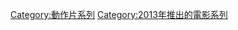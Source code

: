 {{noteTA
|1=zh-tw:全面攻佔;zh-sg:全面攻佔;zh-cn:陷落;zh-hk:白宮淪陷;
}}
{{DEFAULTSORT:Fallen}}
[[Category:動作片系列|Category:動作片系列]]
[[Category:2013年推出的電影系列|Category:2013年推出的電影系列]]